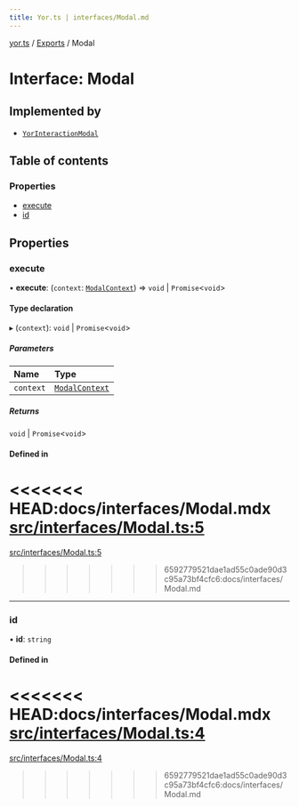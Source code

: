 ```yaml
---
title: Yor.ts | interfaces/Modal.md
---
```

[yor.ts](../README.md) / [Exports](../modules.md) / Modal

# Interface: Modal

## Implemented by

- [`YorInteractionModal`](../classes/YorInteractionModal.md)

## Table of contents

### Properties

- [execute](Modal.md#execute)
- [id](Modal.md#id)

## Properties

### execute

• **execute**: (`context`: [`ModalContext`](../classes/ModalContext.md)) => `void` \| `Promise`\<`void`\>

#### Type declaration

▸ (`context`): `void` \| `Promise`\<`void`\>

##### Parameters

| Name | Type |
| :------ | :------ |
| `context` | [`ModalContext`](../classes/ModalContext.md) |

##### Returns

`void` \| `Promise`\<`void`\>

#### Defined in

<<<<<<< HEAD:docs/interfaces/Modal.mdx
[src/interfaces/Modal.ts:5](https://github.com/OreOreki/interactions.ts/blob/dd9125a/src/interfaces/Modal.ts#L5)
=======
[src/interfaces/Modal.ts:5](https://github.com/OreOreki/yor.ts/blob/dd9125a/src/interfaces/Modal.ts#L5)
>>>>>>> 6592779521dae1ad55c0ade90d3c95a73bf4cfc6:docs/interfaces/Modal.md

___

### id

• **id**: `string`

#### Defined in

<<<<<<< HEAD:docs/interfaces/Modal.mdx
[src/interfaces/Modal.ts:4](https://github.com/OreOreki/interactions.ts/blob/dd9125a/src/interfaces/Modal.ts#L4)
=======
[src/interfaces/Modal.ts:4](https://github.com/OreOreki/yor.ts/blob/dd9125a/src/interfaces/Modal.ts#L4)
>>>>>>> 6592779521dae1ad55c0ade90d3c95a73bf4cfc6:docs/interfaces/Modal.md
